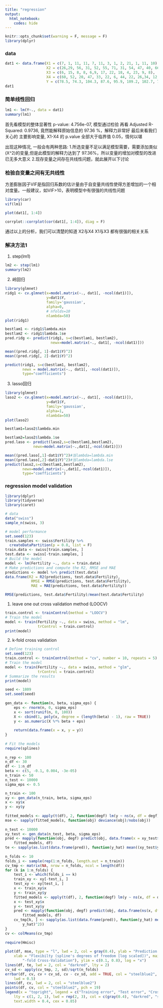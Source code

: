 ---
title: "regression"
output: 
  html_notebook:
    codes: hide
---

```{r setup, include=FALSE}
knitr::opts_chunk$set(warning = F, message = F)
library(dplyr)
```

### data 
```{r}
dat1 <- data.frame(X1 = c(7, 1, 11, 11, 7, 11, 3, 1, 2, 21, 1, 11, 10), 
                   X2 = c(26,29, 56, 31, 52, 55, 71, 31, 54, 47, 40, 66, 68), 
                   X3 = c(6, 15, 8, 8, 6,9, 17, 22, 18, 4, 23, 9, 8), 
                   X4 = c(60, 52, 20, 47, 33, 22, 6, 44, 22, 26,34, 12, 12), 
                   Y = c(78.5, 74.3, 104.3, 87.6, 95.9, 109.2, 102.7, 72.5, 93.1, 115.9, 83.8, 113.3, 109.4))
dat1
```

### 简单线性回归
```{r}
lm1 <- lm(Y~., data = dat1)
summary(lm1)
```

首先看模型的整体显著性 p-value: 4.756e-07, 模型通过检验 再看 Adjusted R-Squared: 0.9736, 竟然能解释原始信息的 97.36 %，解释力非常好 最后来看我们关心的 主要影响变量, X1-X4 的 p.value 全部大于临界值 0.05，情何以堪

出现这种情况, 一般会有两种思路: 1.所选变量不足以满足模型需要，需要添加类似(X^2)的变量,但是此模型的解释力达到了 97.36%，所以变量的增加对模型的改进已无多大意义 2.现存变量之间存在共线性问题，就此展开以下讨论

### 检验自变量之间有无共线性

方差膨胀因子VIF是指回归系数的估计量由于自变量共线性使得方差增加的一个相对度量。一般建议，如VIF>10，表明模型中有很强的共线性问题
```{r}
library(car)
vif(lm1)
```

```{r}
plot(dat1[, 1:4])
```
```{r}
corrplot::corrplot(cor(dat1[, 1:4]), diag = F)
```

通过以上的分析，我们可以清楚的知道 X2与X4 X1与X3 都有很强的相关关系


### 解决方法1

1. step(lm1)
```{r}
lm2 <- step(lm1)
summary(lm2)
```

2. 岭回归
```{r}
library(glmnet)
ridg1 <- cv.glmnet(x=model.matrix(~., dat1[, -ncol(dat1)]),
                   y=dat1$Y,
                   family='gaussian',
                   alpha=0,
                   # nfolds=10
                   nlambda=50)
plot(ridg1)
```
```{r}
bestlam1 <- ridg1$lambda.min
bestlam2 <- ridg1$lambda.1se
pred.ridg <- predict(ridg1, s=c(bestlam1, bestlam2),
                     newx=model.matrix(~., dat1[, -ncol(dat1)]))

mean((pred.ridg[, 1]-dat1$Y)^2)
mean((pred.ridg[, 2]-dat1$Y)^2)

predict(ridg1, s=c(bestlam1, bestlam2),
        newx = model.matrix(~., dat1[, -ncol(dat1)]),
        type="coefficients")
```

3. lasso回归
```{r}
library(glmnet)
laso2 <- cv.glmnet(x=model.matrix(~., dat1[, -ncol(dat1)]),
                   y=dat1$Y,
                   family='gaussian',
                   alpha=1,
                   nlambda=50)
plot(laso2)
```
```{r}
bestlam1=laso2$lambda.min

bestlam2=laso2$lambda.1se
pred.laso <- predict(laso2,s=c(bestlam1,bestlam2),
             newx=model.matrix(~.,dat1[,-ncol(dat1)]))

mean((pred.laso[,1]-dat1$Y)^2)#当lambda=lambda.min
mean((pred.laso[,2]-dat1$Y)^2)#当lambda=lambda.lse
predict(laso2,s=c(bestlam1,bestlam2),
        newx=model.matrix(~.,dat1[,-ncol(dat1)]),
        type="coefficients")
```


### regression model validation 
```{r}
library(dplyr)
library(tidyverse)
library(caret)

# data 
data("swiss")
sample_n(swiss, 3)

# model performance 
set.seed(123)
train.samples <- swiss$Fertility %>% 
  createDataPartition(p = 0.8, list = F)
train.data <- swiss[train.samples, ]
test.data <- swiss[-train.samples, ]
# Build the model
model <- lm(Fertility ~., data = train.data)
# Make predictions and compute the R2, RMSE and MAE
predictions <- model %>% predict(test.data)
data.frame(R2 = R2(predictions, test.data$Fertility),
            RMSE = RMSE(predictions, test.data$Fertility),
            MAE = MAE(predictions, test.data$Fertility))

RMSE(predictions, test.data$Fertility)/mean(test.data$Fertility)
```


1. leave one out cross validation method  (LOOCV)
```{r}
train.control <- trainControl(method = "LOOCV")
# Train the model
model <- train(Fertility ~., data = swiss, method = "lm",
               trControl = train.control)
print(model)
```

2. k-fold cross validation
```{r}
# Define training control
set.seed(123) 
train.control <- trainControl(method = "cv", number = 10, repeats = 5)
# Train the model
model <- train(Fertility ~., data = swiss, method = "glm",
               trControl = train.control)
# Summarize the results
print(model)
```

```{r}
seed <- 1809
set.seed(seed)
 
gen_data <- function(n, beta, sigma_eps) {
    eps <- rnorm(n, 0, sigma_eps)
    x <- sort(runif(n, 0, 100))
    X <- cbind(1, poly(x, degree = (length(beta) - 1), raw = TRUE))
    y <- as.numeric(X %*% beta + eps)
    
    return(data.frame(x = x, y = y))
}
 
# Fit the models
require(splines)
 
n_rep <- 100
n_df <- 30
df <- 1:n_df
beta <- c(5, -0.1, 0.004, -3e-05)
n_train <- 50
n_test <- 10000
sigma_eps <- 0.5

n_train <- 100
xy <- gen_data(n_train, beta, sigma_eps)
x <- xy$x
y <- xy$y
 
fitted_models <- apply(t(df), 2, function(degf) lm(y ~ ns(x, df = degf)))
mse <- sapply(fitted_models, function(obj) deviance(obj)/nobs(obj))
 
n_test <- 10000
xy_test <- gen_data(n_test, beta, sigma_eps)
pred <- mapply(function(obj, degf) predict(obj, data.frame(x = xy_test$x)), 
    fitted_models, df)
te <- sapply(as.list(data.frame(pred)), function(y_hat) mean((xy_test$y - y_hat)^2))
 
n_folds <- 10
folds_i <- sample(rep(1:n_folds, length.out = n_train))
cv_tmp <- matrix(NA, nrow = n_folds, ncol = length(df))
for (k in 1:n_folds) {
    test_i <- which(folds_i == k)
    train_xy <- xy[-test_i, ]
    test_xy <- xy[test_i, ]
    x <- train_xy$x
    y <- train_xy$y
    fitted_models <- apply(t(df), 2, function(degf) lm(y ~ ns(x, df = degf)))
    x <- test_xy$x
    y <- test_xy$y
    pred <- mapply(function(obj, degf) predict(obj, data.frame(ns(x, df = degf))), 
        fitted_models, df)
    cv_tmp[k, ] <- sapply(as.list(data.frame(pred)), function(y_hat) mean((y - 
        y_hat)^2))
}
cv <- colMeans(cv_tmp)
 
require(Hmisc)
 
plot(df, mse, type = "l", lwd = 2, col = gray(0.4), ylab = "Prediction error", 
    xlab = "Flexibilty (spline's degrees of freedom [log scaled])", main = paste0(n_folds, 
        "-fold Cross-Validation"), ylim = c(0.1, 0.8), log = "x")
lines(df, te, lwd = 2, col = "darkred", lty = 2)
cv_sd <- apply(cv_tmp, 2, sd)/sqrt(n_folds)
errbar(df, cv, cv + cv_sd, cv - cv_sd, add = TRUE, col = "steelblue2", pch = 19, 
    lwd = 0.5)
lines(df, cv, lwd = 2, col = "steelblue2")
points(df, cv, col = "steelblue2", pch = 19)
legend(x = "topright", legend = c("Training error", "Test error", "Cross-validation error"), 
    lty = c(1, 2, 1), lwd = rep(2, 3), col = c(gray(0.4), "darkred", "steelblue2"), 
    text.width = 0.4, cex = 0.85)
```


